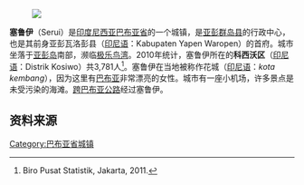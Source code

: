 {{Infobox settlement
|name          = 塞鲁伊<br>Serui
|native_name            =  <!-- for cities whose native name is not in English -->
|nickname               = 
|motto                  = 
|settlement_type= 城镇
|image_skyline          = 
|imagesize              = 
|image_caption          = 
|image_flag             = 
|image_seal             = 
|image_shield           = 
|image_map              = 
|mapsize                = 
|map_caption            = 
|pushpin_map           = Indonesia West Papua
|pushpin_label_position = bottom
|pushpin_map_caption    = 塞鲁伊在[[巴布亚省|巴布亚省]]的位置
|pushpin_map1           =
|pushpin_label_position1 =
|pushpin_map_caption1    =
|coordinates_display    =
|coordinates_region     =
|subdivision_type       = 国家
|subdivision_name       = {{flag|Indonesia}}
|subdivision_type1      = 省
|subdivision_name1      = [[巴布亚省|巴布亚省]]
|subdivision_type2     =[[县|县]]
|subdivision_name2     =[[亚彭群岛县|亚彭群岛县]]
|subdivision_type3     =
|subdivision_name3     =
|government_type        = 
|leader_title           = 
|leader_name            = 
|leader_title1          =  <!-- for places with, say, both a mayor and a city manager -->
|leader_name1           = 
|leader_title2          =
|leader_name2           =
|leader_title3          =
|leader_name3           = 
|established_title      =  <!-- Settled -->
|established_date       = 
|established_title2     =  <!-- Incorporated (town) -->
|established_date2      = 
|established_title3     =  <!-- Incorporated (city) -->
|established_date3      = 
|area_magnitude         = 
|area_total_km2             = 
|area_total_sq_mi        = 
|area_land_km2              = 
|area_land_sq_mi         = 
|area_water_km2             = 
|area_water_sq_mi        = 
|area_water_percent     = 
|area_urban_km2             = 
|area_urban_sq_mi        = 
|area_metro_km2             = 
|area_metro_sq_mi        = 
|population_as_of       = 2010
|population_note        = 
|population_total       = 3,781
|population_density_km2     = 
|population_density_sq_mi = 
|population_metro       =
|population_density_metro_km2 =
|population_density_metro_mi2 =
|population_urban       = 
|population_density_urban_km2 =
|population_density_urban_mi2 =
|timezone               = [[印尼东部时间|印尼东部时间]]
|utc_offset             = +9
|timezone_DST           = 
|utc_offset_DST         = 
|elevation_m            = 
|elevation_ft           = 
|postal_code_type       =  <!-- enter ZIP code, Postcode, Post code, Postal code... -->
|postal_code            =
|area_code              =
|website                = 
|footnotes              = 
}}

[[File:Yapen.JPG|]]

'''塞鲁伊'''（Serui）是[[印度尼西亚|印度尼西亚]][[巴布亚省|巴布亚省]]的一个城镇，是[[亚彭群岛县|亚彭群岛县]]的行政中心，也是其前身亚彭瓦洛彭县（[[印尼语|印尼语]]：Kabupaten Yapen Waropen）的首府。城市坐落于[[亚彭岛|亚彭岛]]南部，濒临[[极乐鸟湾|极乐鸟湾]]。2010年统计，塞鲁伊所在的'''科西沃区'''（[[印尼语|印尼语]]：Distrik Kosiwo）共3,781人<ref>Biro Pusat Statistik, Jakarta, 2011.</ref>。塞鲁伊在当地被称作花城（[[印尼语|印尼语]]：''kota kembang''），因为这里有[[巴布亚省|巴布亚]]非常漂亮的女性。城市有一座小机场，许多景点是未受污染的海滩。[[跨巴布亚公路|跨巴布亚公路]]经过塞鲁伊。

== 资料来源 ==

<references />

{{印度尼西亚地理小作品}}

[[Category:巴布亚省城镇|Category:巴布亚省城镇]]